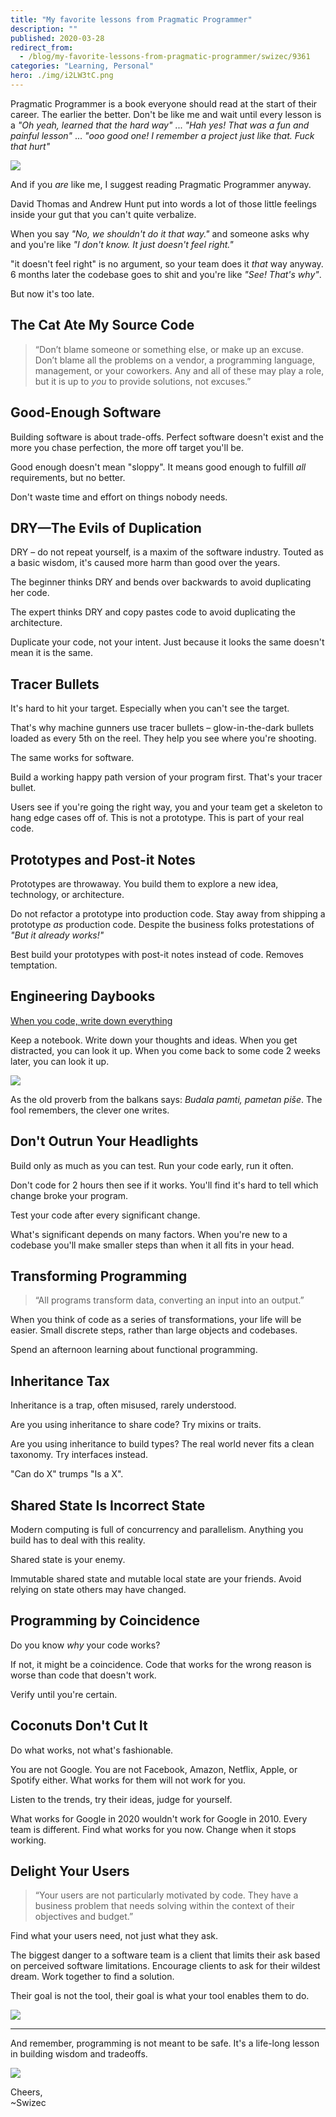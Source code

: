 ```yaml
---
title: "My favorite lessons from Pragmatic Programmer"
description: ""
published: 2020-03-28
redirect_from:
  - /blog/my-favorite-lessons-from-pragmatic-programmer/swizec/9361
categories: "Learning, Personal"
hero: ./img/i2LW3tC.png
---
```


Pragmatic Programmer is a book everyone should read at the start of their career. The earlier the better. Don't be like me and wait until every lesson is a _"Oh yeah, learned that the hard way"_ ... _"Hah yes! That was a fun and painful lesson"_ ... _"ooo good one! I remember a project just like that. Fuck that hurt"_

[![](./img/i2LW3tC.png)](https://pragprog.com/book/tpp20/the-pragmatic-programmer-20th-anniversary-edition)

And if you _are_ like me, I suggest reading Pragmatic Programmer anyway.

David Thomas and Andrew Hunt put into words a lot of those little feelings inside your gut that you can't quite verbalize.

When you say _"No, we shouldn't do it that way."_ and someone asks why and you're like _"I don't know. It just doesn't feel right."_

"it doesn't feel right" is no argument, so your team does it _that_ way anyway. 6 months later the codebase goes to shit and you're like _"See! That's why"_.

But now it's too late.

## The Cat Ate My Source Code

> “Don’t blame someone or something else, or make up an excuse. Don’t blame all the problems on a vendor, a programming language, management, or your coworkers. Any and all of these may play a role, but it is up to _you_ to provide solutions, not excuses.”

## Good-Enough Software

Building software is about trade-offs. Perfect software doesn't exist and the more you chase perfection, the more off target you'll be.

Good enough doesn't mean "sloppy". It means good enough to fulfill _all_ requirements, but no better.

Don't waste time and effort on things nobody needs.

## DRY—The Evils of Duplication

DRY – do not repeat yourself, is a maxim of the software industry. Touted as a basic wisdom, it's caused more harm than good over the years.

The beginner thinks DRY and bends over backwards to avoid duplicating her code.

The expert thinks DRY and copy pastes code to avoid duplicating the architecture.

Duplicate your code, not your intent. Just because it looks the same doesn't mean it is the same.

## Tracer Bullets

It's hard to hit your target. Especially when you can't see the target.

That's why machine gunners use tracer bullets – glow-in-the-dark bullets loaded as every 5th on the reel. They help you see where you're shooting.

The same works for software.

Build a working happy path version of your program first. That's your tracer bullet.

Users see if you're going the right way, you and your team get a skeleton to hang edge cases off of. This is not a prototype. This is part of your real code.

## Prototypes and Post-it Notes

Prototypes are throwaway. You build them to explore a new idea, technology, or architecture.

Do not refactor a prototype into production code. Stay away from shipping a prototype _as_ production code. Despite the business folks protestations of _"But it already works!"_

Best build your prototypes with post-it notes instead of code. Removes temptation.

## Engineering Daybooks

[When you code, write down everything](https://swizec.com/blog/write-down-everything/swizec/8851)

Keep a notebook. Write down your thoughts and ideas. When you get distracted, you can look it up. When you come back to some code 2 weeks later, you can look it up.

![](./img/CRQ522W.png)

As the old proverb from the balkans says: _Budala pamti, pametan piše_. The fool remembers, the clever one writes.

## Don't Outrun Your Headlights

Build only as much as you can test. Run your code early, run it often.

Don't code for 2 hours then see if it works. You'll find it's hard to tell which change broke your program.

Test your code after every significant change.

What's significant depends on many factors. When you're new to a codebase you'll make smaller steps than when it all fits in your head.

## Transforming Programming

> “All programs transform data, converting an input into an output.”

When you think of code as a series of transformations, your life will be easier. Small discrete steps, rather than large objects and codebases.

Spend an afternoon learning about functional programming.

## Inheritance Tax

Inheritance is a trap, often misused, rarely understood.

Are you using inheritance to share code? Try mixins or traits.

Are you using inheritance to build types? The real world never fits a clean taxonomy. Try interfaces instead.

"Can do X" trumps "Is a X".

## Shared State Is Incorrect State

Modern computing is full of concurrency and parallelism. Anything you build has to deal with this reality.

Shared state is your enemy.

Immutable shared state and mutable local state are your friends. Avoid relying on state others may have changed.

## Programming by Coincidence

Do you know _why_ your code works?

If not, it might be a coincidence. Code that works for the wrong reason is worse than code that doesn't work.

Verify until you're certain.

## Coconuts Don't Cut It

Do what works, not what's fashionable.

You are not Google. You are not Facebook, Amazon, Netflix, Apple, or Spotify either. What works for them will not work for you.

Listen to the trends, try their ideas, judge for yourself.

What works for Google in 2020 wouldn't work for Google in 2010. Every team is different. Find what works for you now. Change when it stops working.

## Delight Your Users

> “Your users are not particularly motivated by code. They have a business problem that needs solving within the context of their objectives and budget.”

Find what your users need, not just what they ask.

The biggest danger to a software team is a client that limits their ask based on perceived software limitations. Encourage clients to ask for their wildest dream. Work together to find a solution.

Their goal is not the tool, their goal is what your tool enables them to do.

![](./img/Bfmuc3C.png)

---

And remember, programming is not meant to be safe. It's a life-long lesson in building wisdom and tradeoffs.

![](./img/tTHHdPk.png)

Cheers,  
~Swizec
